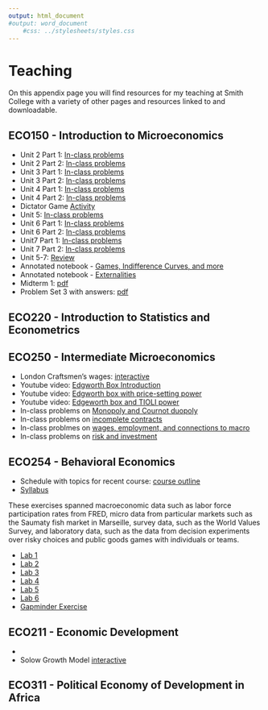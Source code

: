 ```yaml
---
output: html_document
#output: word_document
    #css: ../stylesheets/styles.css
---
```


# Teaching
On this appendix page you will find resources for my teaching at Smith College with a variety of other pages and resources linked to and downloadable.  

## ECO150 - Introduction to Microeconomics

- Unit 2 Part 1: [In-class problems](https://www.dropbox.com/s/n0jcu4yd62yzb8k/unit2.pdf?dl=0)
- Unit 2 Part 2: [In-class problems](https://www.dropbox.com/s/bg1mfxewhxncs38/unit2_part2.pdf?dl=0)
- Unit 3 Part 1: [In-class problems](https://www.dropbox.com/s/5uexnagwrxkbtgd/unit3.pdf?dl=0)
- Unit 3 Part 2: [In-class problems](https://www.dropbox.com/s/u0cgnrvzxa2z3j1/unit3_part2.pdf?dl=0)
- Unit 4 Part 1: [In-class problems](https://www.dropbox.com/s/zvw0whvojglldck/unit4.pdf?dl=0)
- Unit 4 Part 2: [In-class problems](https://www.dropbox.com/s/xlxeewfn6hvoogh/unit4_part2.pdf?dl=0)
- Dictator Game [Activity](https://www.dropbox.com/s/jt8uviyec5r9mck/dictator_game.pdf?dl=0)
- Unit 5: [In-class problems](https://www.dropbox.com/s/pxtr4ci0e2g13kv/unit5_part1.pdf?dl=0)
- Unit 6 Part 1: [In-class problems](https://www.dropbox.com/s/e6lfka53lese2pj/unit6_part1.pdf?dl=0)
- Unit 6 Part 2: [In-class problems](https://www.dropbox.com/s/splegdx9duqzwtw/unit6_part2.pdf?dl=0)
- Unit7 Part 1: [In-class problems](https://www.dropbox.com/s/4yvrgk8iubw78fv/unit7_part1.pdf?dl=0)
- Unit 7 Part 2: [In-class problems](https://www.dropbox.com/s/c1qwhgvnud5ebko/unit7_part2.pdf?dl=0)
- Unit 5-7: [Review](https://www.dropbox.com/s/y9jl2t6xbdiaokn/unit5_7_review.pdf?dl=0)
- Annotated notebook - [Games, Indifference Curves, and more](https://www.dropbox.com/s/ek7g9ymhswv6zvj/ECO150_notbook_2019.04.03.pdf?dl=0)
- Annotated notebook - [Externalities](https://www.dropbox.com/s/j0n6xme14qz5vox/ECO150_notebook_05.01.pdf?dl=0)
- Midterm 1: [pdf](https://www.dropbox.com/s/h3vo0ok6b9fxy6m/midterm1_s2019_eco150.pdf?dl=0)
- Problem Set 3 with answers: [pdf](https://www.dropbox.com/s/hfozvf0zwyvrsq0/ProblemSet3_Answers.pdf?dl=0)

## ECO220 - Introduction to Statistics and Econometrics 


## ECO250 - Intermediate Microeconomics 

- London Craftsmen's wages: [interactive](https://shalliday.shinyapps.io/london_wages/)
- Youtube video: [Edgworth Box Introduction](https://youtu.be/WHUYzEJoAUk)
- Youtube video: [Edgworth box with price-setting power](https://youtu.be/YAHgEkNVil0)
- Youtube video: [Edgeworth box and TIOLI power](https://youtu.be/Rf9jOpsvyJM) 
- In-class problems on [Monopoly and Cournot duopoly](https://www.dropbox.com/s/j7fl3zdzz2orppo/cournot_monopoly_duopoly.pdf?dl=0)
- In-class problems on [incomplete contracts](https://www.dropbox.com/s/ld83hfnujztxz2k/incomplete_contracts.pdf?dl=0) 
- In-class problmes on [wages, employment, and connections to macro](https://www.dropbox.com/s/544tvd212mf5zqa/no_shirking_wages.pdf?dl=0)
- In-class problems on [risk and investment](https://www.dropbox.com/s/remy1hrd1k9kgad/risk_utility.pdf?dl=0)


## ECO254 - Behavioral Economics
  - Schedule with topics for recent course: [course outline](http://simondhalliday.com/behavioral)
  - [Syllabus](http://simondhalliday.com/behavioral/syllabus_2019.pdf)

These exercises spanned macroeconomic data such as labor force participation rates from FRED, micro data from particular markets such as the Saumaty fish market in Marseille, survey data, such as the World Values Survey, and laboratory data, such as the data from decision experiments over risky choices and public goods games with individuals or teams. 

  - [Lab 1](http://simondhalliday.com/behavioral/Lab1.html)
  - [Lab 2](http://simondhalliday.com/behavioral/Lab2.html)
  - [Lab 3](http://simondhalliday.com/behavioral/Lab3.html)
  - [Lab 4](http://simondhalliday.com/behavioral/Lab4.html)
  - [Lab 5](http://simondhalliday.com/behavioral/Lab5.html)
  - [Lab 6](http://simondhalliday.com/behavioral/Lab6.html)
  - [Gapminder Exercise](http://simondhalliday.com/behavioral/TidyGapMinder.html)


## ECO211 - Economic Development 

- 
- Solow Growth Model [interactive](https://shalliday.shinyapps.io/solow_growth/)

## ECO311 - Political Economy of Development in Africa 




